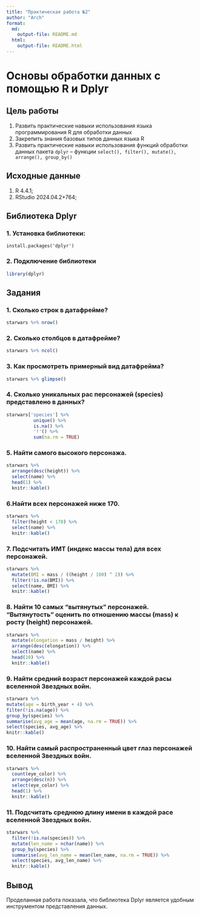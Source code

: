 ```yaml
---
title: "Практическая работа №2"
author: "Arch"
format:
  md:
    output-file: README.md
  html: 
    output-file: README.html
---
```


# Основы обработки данных с помощью R и Dplyr

## Цель работы

1. Развить практические навыки использования языка программирования R для обработки данных
2. Закрепить знания базовых типов данных языка R
3. Развить практические навыки использования функций обработки данных пакета `dplyr` – функции `select(), filter(), mutate(), arrange(), group_by()`

## ️Исходные данные

1.  R 4.4.1;
2.  RStudio 2024.04.2+764;

## Библиотека Dplyr

### 1. Установка библиотеки:

```terminal
install.packages('dplyr')
```

### 2. Подключение библиотеки

```R
library(dplyr)
```

## Задания

### 1. Сколько строк в датафрейме?

```r
starwars %>% nrow()
```

### 2. Сколько столбцов в датафрейме?

```r
starwars %>% ncol()
```

### 3. Как просмотреть примерный вид датафрейма?

```r
starwars %>% glimpse()
```

### 4. Сколько уникальных рас персонажей (species) представлено в данных?

```r
starwars['species'] %>%
          unique() %>%
          is.na() %>%
          '!'() %>%
          sum(na.rm = TRUE)
```

### 5. Найти самого высокого персонажа.

```r
starwars %>% 
  arrange(desc(height)) %>%
  select(name) %>%
  head(1) %>%
  knitr::kable()
```

### 6.Найти всех персонажей ниже 170.

```R
starwars %>% 
  filter(height < 170) %>%
  select(name) %>%
  knitr::kable()
```

### 7. Подсчитать ИМТ (индекс массы тела) для всех персонажей.

```R
starwars %>%
  mutate(BMI = mass / ((height / 100) ^ 2)) %>%
  filter(!is.na(BMI)) %>%
  select(name, BMI) %>%
  knitr::kable()
```

### 8. Найти 10 самых “вытянутых” персонажей. “Вытянутость” оценить по отношению массы (mass) к росту (height) персонажей.

```R
starwars %>%
  mutate(elongation = mass / height) %>%
  arrange(desc(elongation)) %>%
  select(name) %>%
  head(10) %>%
  knitr::kable()
```

### 9. Найти средний возраст персонажей каждой расы вселенной Звездных войн.

```R
starwars %>%
mutate(age = birth_year + 4) %>%
filter(!is.na(age)) %>%
group_by(species) %>%
summarise(avg_age = mean(age, na.rm = TRUE)) %>%
select(species, avg_age) %>%
knitr::kable()
```

### 10. Найти самый распространенный цвет глаз персонажей вселенной Звездных войн.

```R
starwars %>%
  count(eye_color) %>%
  arrange(desc(n)) %>%
  select(eye_color) %>%
  head(1) %>%
  knitr::kable()
```

### 11. Подсчитать среднюю длину имени в каждой расе вселенной Звездных войн.

```R
starwars %>%
  filter(!is.na(species)) %>%
  mutate(len_name = nchar(name)) %>%
  group_by(species) %>%
  summarise(avg_len_name = mean(len_name, na.rm = TRUE)) %>%
  select(species, avg_len_name) %>%
  knitr::kable()
```

## ️Вывод

Проделанная работа показала, что библиотека Dplyr является удобным инструментом представления данных.
